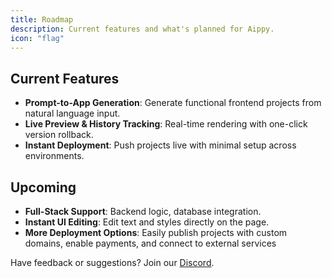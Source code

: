 ```yaml
---
title: Roadmap
description: Current features and what's planned for Aippy.
icon: "flag"
---
```



## Current Features

- **Prompt-to-App Generation**: Generate functional frontend projects from natural language input.  
- **Live Preview & History Tracking**: Real-time rendering with one-click version rollback. 
- **Instant Deployment**: Push projects live with minimal setup across environments.

## Upcoming

- **Full-Stack Support**: Backend logic, database integration.
- **Instant UI Editing**: Edit text and styles directly on the page.
- **More Deployment Options**: Easily publish projects with custom domains, enable payments, and connect to external services

Have feedback or suggestions? Join our [Discord](https://discord.gg/G94ZAx6gVq).
